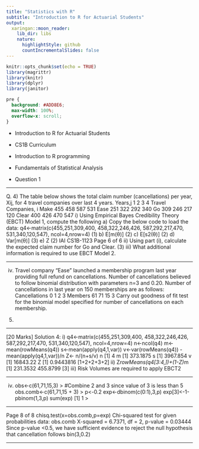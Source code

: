 ```yaml
---
title: "Statistics with R"
subtitle: "Introduction to R for Actuarial Students"
output:
  xaringan::moon_reader:
    lib_dir: libs
    nature:
      highlightStyle: github
      countIncrementalSlides: false
---
```


```r
knitr::opts_chunk$set(echo = TRUE)
library(magrittr)
library(knitr)
library(dplyr)
library(janitor)


```

```css
pre {
  background: #ADD8E6;
  max-width: 100%;
  overflow-x: scroll;
}
```

* Introduction to R for Actuarial Students

* CS1B Curriculum

* Introduction to R programming
* Fundamentals of Statistical Analysis

* Question 1

---

Q. 4)
The table below shows the total claim number (cancellations) per year, Xij, for 4 travel companies over last 4 years.
Years,j
1
2
3
4
Travel Companies, i
Make
455
458
587
531
Ease
251
322
292
340
Go
309
246
217
120
Clear
400
426
470
547
i) Using Empirical Bayes Credibility Theory (EBCT) Model 1, compute the following
a) Copy the below code to load the data:
q4<-matrix(c(455,251,309,400,
458,322,246,426,
587,292,217,470,
531,340,120,547),
ncol=4,nrow=4)
(1)
b) E[m(θ)]
(2)
c) E[s2(θ)]
(2)
d) Var[m(θ)]
(3)
e) Z
(2)
IAI CS1B-1123
Page 6 of 6
ii) Using part (i), calculate the expected claim number for Go and Clear.
(3)
iii) What additional information is required to use EBCT Model 2.

---

iv) Travel company “Ease” launched a membership program last year providing full refund on cancellations. Number of cancellations believed to follow binomial distribution with parameters n=3 and 0.20.
Number of cancellations in last year on 150 memberships are as follows:
Cancellations
0
1
2
3
Members
61
71
15
3
Carry out goodness of fit test for the binomial model specified for number of cancellations on each membership.
(5)

---

[20 Marks]
Solution 4:
i)
q4<-matrix(c(455,251,309,400,
458,322,246,426,
587,292,217,470,
531,340,120,547),
ncol=4,nrow=4)
n<-ncol(q4)
m<-mean(rowMeans(q4))
s<-mean(apply(q4,1,var))
v<-var(rowMeans(q4)) - mean(apply(q4,1,var))/n
Z<- n/(n+s/v)
n
[1] 4
m
[1] 373.1875
s
[1] 3967.854
v
[1] 16843.22
Z
[1] 0.9443816
[1+2+2+3+2]
ii)
Z*rowMeans(q4[3:4,])+(1-Z)*m
[1] 231.3532 455.8799
[3]
iii)
Risk Volumes are required to apply EBCT2


---

iv)
obs<-c(61,71,15,3)
>
#Combine 2 and 3 since value of 3 is less than 5
obs.comb<-c(61,71,15 + 3)
>
p<-0.2
exp<-dbinom(c(0:1),3,p)
exp[3]<-1-pbinom(1,3,p)
sum(exp)
[1] 1
>

---

Page 8 of 8
chisq.test(x=obs.comb,p=exp)
Chi-squared test for given probabilities
data: obs.comb
X-squared = 6.7371, df = 2, p-value = 0.03444
Since p-value <0.5, we have sufficient evidence to reject the null hypothesis that cancellation follows bin(3,0.2)

---